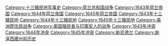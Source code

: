 [[Category:十三殖民地军事史|Category:十三殖民地军事史]]
[[Category:荷兰共和国战争|Category:荷兰共和国战争]]
[[Category:1643年荷兰帝国|Category:1643年荷兰帝国]]
[[Category:1644年荷兰帝国|Category:1644年荷兰帝国]]
[[Category:1645年荷兰帝国|Category:1645年荷兰帝国]]
[[Category:1643年十三殖民地|Category:1643年十三殖民地]]
[[Category:1644年十三殖民地|Category:1644年十三殖民地]]
[[Category:1645年十三殖民地|Category:1645年十三殖民地]]
[[Category:美洲原住民战争|Category:美洲原住民战争]]
[[Category:美国殖民者与印第安人的战争|Category:美国殖民者与印第安人的战争]]
[[Category:1643年冲突|Category:1643年冲突]]
[[Category:1644年冲突|Category:1644年冲突]]
[[Category:1645年冲突|Category:1645年冲突]]
[[Category:新尼德兰|Category:新尼德兰]]
[[Category:新泽西建州前历史|Category:新泽西建州前历史]]